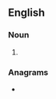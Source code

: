 ==English==

===Noun===
{{head|en|noun form}}

# {{plural of|en|cooker}}

===Anagrams===
* {{anagrams|en|a=cekoors|Crookes|recooks}}